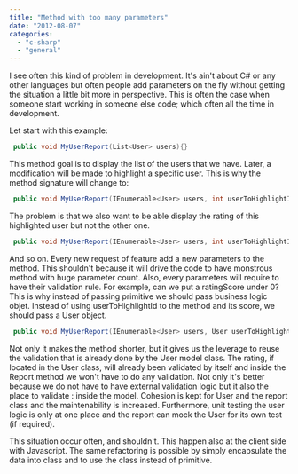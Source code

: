 ```yaml
---
title: "Method with too many parameters"
date: "2012-08-07"
categories: 
  - "c-sharp"
  - "general"
---
```


I see often this kind of problem in development. It's ain't about C\# or any other languages but often people add parameters on the fly without getting the situation a little bit more in perspective. This is often the case when someone start working in someone else code; which often all the time in development.

Let start with this example: 

```csharp
 public void MyUserReport(List<User> users){} 
```

This method goal is to display the list of the users that we have. Later, a modification will be made to highlight a specific user. This is why the method signature will change to:

```csharp
 public void MyUserReport(IEnumerable<User> users, int userToHighlightId){} 
```

The problem is that we also want to be able display the rating of this highlighted user but not the other one.


```csharp
 public void MyUserReport(IEnumerable<User> users, int userToHighlightId, int ratingScore){} 
```

And so on. Every new request of feature add a new parameters to the method. This shouldn't because it will drive the code to have monstrous method with huge parameter count. Also, every parameters will require to have their validation rule. For example, can we put a ratingScore under 0? This is why instead of passing primitive we should pass business logic objet. Instead of using userToHighlightId to the method and its score, we should pass a User object. 

```csharp
 public void MyUserReport(IEnumerable<User> users, User userToHighlightId){} 
```

Not only it makes the method shorter, but it gives us the leverage to reuse the validation that is already done by the User model class. The rating, if located in the User class, will already been validated by itself and inside the Report method we won't have to do any validation. Not only it's better because we do not have to have external validation logic but it also the place to validate : inside the model. Cohesion is kept for User and the report class and the maintenability is increased. Furthermore, unit testing the user logic is only at one place and the report can mock the User for its own test (if required).

This situation occur often, and shouldn't. This happen also at the client side with Javascript. The same refactoring is possible by simply encapsulate the data into class and to use the class instead of primitive.

